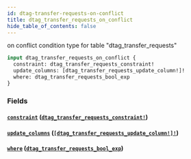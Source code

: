 ```yaml
---
id: dtag-transfer-requests-on-conflict
title: dtag_transfer_requests_on_conflict
hide_table_of_contents: false
---
```


on conflict condition type for table "dtag_transfer_requests"

```graphql
input dtag_transfer_requests_on_conflict {
  constraint: dtag_transfer_requests_constraint!
  update_columns: [dtag_transfer_requests_update_column!]!
  where: dtag_transfer_requests_bool_exp
}
```

### Fields

#### [`constraint`](#) ([`dtag_transfer_requests_constraint!`](../enums/dtag-transfer-requests-constraint))

#### [`update_columns`](#) ([`[dtag_transfer_requests_update_column!]!`](../enums/dtag-transfer-requests-update-column))

#### [`where`](#) ([`dtag_transfer_requests_bool_exp`](../inputs/dtag-transfer-requests-bool-exp))
